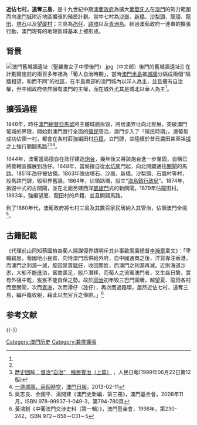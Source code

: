 '''近佔七村，遠奪三島'''，是十九世紀中期[[澳葡政府|澳葡政府]]為擴大[[葡萄牙人|葡萄牙人]]在[[澳門|澳門]]的勢力範圍而向[[澳門舊城|澳門城]]附近地區擴張的殖民計劃。當中七村為[[沙崗|沙崗]]、[[新橋_(澳門)|新橋]]、[[沙梨頭|沙梨頭]]、[[龍環|龍環]]、[[龍田村_(澳門)|龍田]]、[[塔石村|塔石]]以及[[望廈村|望廈村]]；三島為[[氹仔|氹仔]]、[[路環|路環]]以及[[青洲島|青洲島]]。經過澳葡政府一連串的擴張行動，澳門現有的地理區域基本上被形成。

==背景==
[[File:澳門舊城牆遺址（聖羅撒女子中學後門）.jpg|thumb]]（中文部）後門的舊城牆遺址]]
{{main|澳門歷史}}
在計劃實施前的兩百多年裡為「葡人自治時期」，當時[[澳門半島|澳門半島]]被[[舊城牆遺址|城牆]]分隔成兩個“隔牆相望，和而不同”的社區，在半島南部的澳門城內以洋人為主，並且擁有自治權，但中國政府依然擁有澳門的主權，而在城外尤其是城北以華人為主<ref name= "吳金湯2008"/>。

==擴張過程==
1846年，時任[[澳門總督|澳門總督]][[亞馬留|亞馬留]]將主體城牆拆毀，將居澳界址向北推展，突破澳門葡城的界限，開始對澳門實行全面的[[殖民|殖民]]管治，澳門步入了「殖民時期」。澳葡每成功佔領一村，都會在各村莊強編田村[[戶籍|戶籍]]，立門牌，並陸續於昔日農田甚至祖[[墳|墳]]之上強行開闢馬路<ref name= "吳金湯2008"/><ref>[http://www.people.com.cn/BIG5/shizheng/252/7104/7108/20011217/628843.html 歷史回眸：督治“自治”　殖民管治（上篇）] {{webarchive|url=https://web.archive.org/web/20171017202927/http://www.people.com.cn/BIG5/shizheng/252/7104/7108/20011217/628843.html |date=2017-10-17 }}，人民日報(1999年06月22日第12版)</ref><ref name="Wall2013">[http://mpaper.org/Story.aspx?ID=389975 一道城牆，兩個時空]{{dead link|date=2018年4月 |bot=No1lovesu |fix-attempted=yes }}，[[澳門日報|澳門日報]]，2013-02-11</ref>。

1844年，澳葡當局擅自在氹仔建造[[炮台|炮台]]，幾年後又將該炮台進一步鞏固，自稱已將管轄區擴展到氹仔。1848年，當局擅自從[[水坑尾|水坑尾]]門起，向北開闢通往[[關閘|關閘]]的馬路。1851年氹仔被佔領。1863年強佔塔石、沙崗、新橋、沙梨頭、石牆村等村，設馬路門牌，毀租界舊牆。1864年，佔領路環，設立“[[海島鎮行政局|海島鎮行政局]]”。1874年，拆毀中式的古關閘，並在北面另建西洋[[凱旋門|凱旋門]]式的新關閘。1879年佔龍田村。1883年，強編望廈、龍田村的戶籍，並且開闢馬路。

到了1880年代，澳葡政府將七村三島及其數百家民居納入其管治，佔領澳門全境<ref name= "吳金湯2008">吳志良、金國平、湯開建《澳門史新編．第三冊》，澳門基金會，2008年11月，ISBN 978-99937-1-049-3，第794-780頁</ref>。

==古籍記載==
《代理前山同知蔡國楨為葡人隱謀侵界請明斥其非事致兩廣總督[[李瀚章|李瀚章]]稟文》：「卑職竊思，葡國地小民貧，向恃澳門爲供給外府，自中國通商之後，洋貨專注香港，而澳門之利源一減，旋因禁賣[[華工|豬仔]]，收回闈姓，而澳門之利源再減。近則海道沙淤，大船不能進泊，富商裹足，殷戶潛移，而葡人之流寓澳門者，又生齒日繁，實有外强中乾，岌岌不能自保之勢。故於[[同治|同治]]初年毁三巴門圍墻，越望夏、龍田各村而至關閘，次而[[青洲|青洲]]，次而潭仔（氹仔），再次而過路環，居然近佔七村，遠奪三島，編戶籍收稅，藉此以充官兵之俸餉。」<ref>黃鴻釗《中葡澳門交涉史料（第一輯）》，澳門基金會，1998年，第230-242，ISBN 972－658－031－5</ref>

== 参考文献 ==
{{Reflist}}

{{-}}
{{澳門已消失建制|cat=村落}}

[[Category:澳門历史|Category:澳門历史]]
[[Category:兼併擴張|Category:兼併擴張]]
